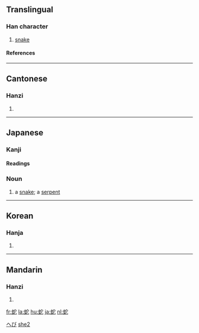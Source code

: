 ==Translingual==
===Han character===
{{Han char|rn=142|rad=虫|as=05|sn=11|four=5311<sub>1</sub>|canj=中戈十心 (LIJP)}}
# [[snake]]
====References====
{{Han ref|kx=1080.200|dkj=32964|dj=1548.360|hdz=42845.080|uh=86C7|ud=34503|bh=B344|bd=45892}}
----
==Cantonese==
===Hanzi===
{{yue-hanzi|jyut=|y=[[se4]], [[yi4]]}}
# {{defn|Cantonese}}
----
== Japanese ==
[[Category:1000_Japanese_basic_words|へび]]

===Kanji===

{{ja-kanji|grade=|rs=虫05}}
====Readings====
{{ja-readings|on=[[じゃ]] (ja), [[い]] (i), [[だ]] (da)|kun=[[へび]] (hebi), [[くちなわ]] (kuchinawa)}}

=== Noun ===
{{janoun|へび|hebi}}
# a [[snake]]; a [[serpent]]
----
==Korean==
===Hanja===
{{ko-hanja|hangeul=사, 이|eumhun=|rv=sa, i|mr=sa, i|y=sa, i}}
# {{defn|Korean}}
----
==Mandarin==
===Hanzi===
{{cmn-hanzi|pin=[[chí]] ([[chi2]]), [[shé]] ([[she2]]), [[tuó]] ([[tuo2]]), [[yí]] ([[yi2]])|wg=[[ch'ih2|ch'ih<sup>2</sup>]], [[she2|she<sup>2</sup>]], [[t'o2|t'o<sup>2</sup>]], [[i2|i<sup>2</sup>]]|y=}}
# {{defn|Mandarin}}

[[fr:蛇]]
[[la:蛇]]
[[hu:蛇]]
[[ja:蛇]]
[[nl:蛇]]

[[Category:zh:Reptiles|she2]]